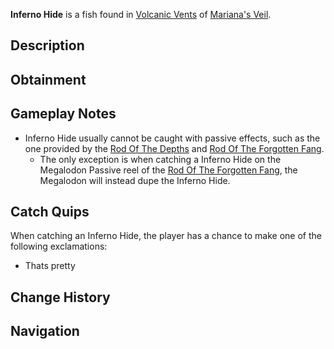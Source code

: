 {{FishInfobox
|image          = Inferno Hide.png
|rarity         = Common
|sea            = First Sea
|location       = [[Volcanic Vents]]
|sublocation    = 
|sources        = Fishing Rod
|nopassive      = 1
|radar_location = 
|prog_speed     = -20
|xp             = 250
|weather        = 
|time           = 
|season         = 
|bait           = 
|base_weight    = 8
|base_value     = 50
|weight_range   = 5
|base_chance    = 20
|base_resil     = 100
}}
'''Inferno Hide''' is a {{Rarity|Common}} fish found in [[Volcanic Vents]] of [[Mariana's Veil]].

== Description ==
{{Description|Inferno Hide.. Used to craft something?|Bestiary Entry}}

== Obtainment ==
{{Description|Its pretty|Bestiary Hint}}
{{Fish Availability|
Mariana's Veil/Volcanic Vents
|top_rods      = 
Training Rod\382765.74\170609.38;
Flimsy Rod\374360.98\162861.39;
Ethereal Prism Rod\362280.72\84111.26;
Magnet Rod\353577.43\153891.24;
Fast Rod\319562.15\68560.61;
Heaven's Rod\297867.45\131369.11;
No-Life Rod\318353.81\68324.02;
Seraphic Rod\317699.51\68183.6;
Challenger's Rod\290579.46\62363.18;
Rod Of The Forgotten Fang\289467.55\62124.55;
Verdant Shear Rod\270852.75\58124.68;
Zeus Rod\269956.16\57937.08;
Rod Of The Depths\263470.01\56545.04;
Blazebringer Rod\255258.2\54778.11;
Depthseeker Rod\247320.82\53079.16;
Rod Of The Exalted One\247003.13\53010.98;
Avalanche Rod\222302.82\47709.88;
Free Spirit Rod\221263.22\47482.83;
Trident Rod\219973.72\47210.02;
Volcanic Rod\205174.09\44033.77;
Steady Rod\129680.62\24872.4
|recommended   = Training Rod
}}

== Gameplay Notes ==
* Inferno Hide usually cannot be caught with passive effects, such as the one provided by the [[Rod Of The Depths]] and [[Rod Of The Forgotten Fang]].
** The only exception is when catching a Inferno Hide on the Megalodon Passive reel of the [[Rod Of The Forgotten Fang]], the Megalodon will instead dupe the Inferno Hide.

== Catch Quips ==
When catching an Inferno Hide, the player has a chance to make one of the following exclamations:
* Thats pretty

== Change History ==
{{Change History|{{subst:Current Version}}}}

== Navigation ==
{{Fish Navbox|Volcanic Vents}}